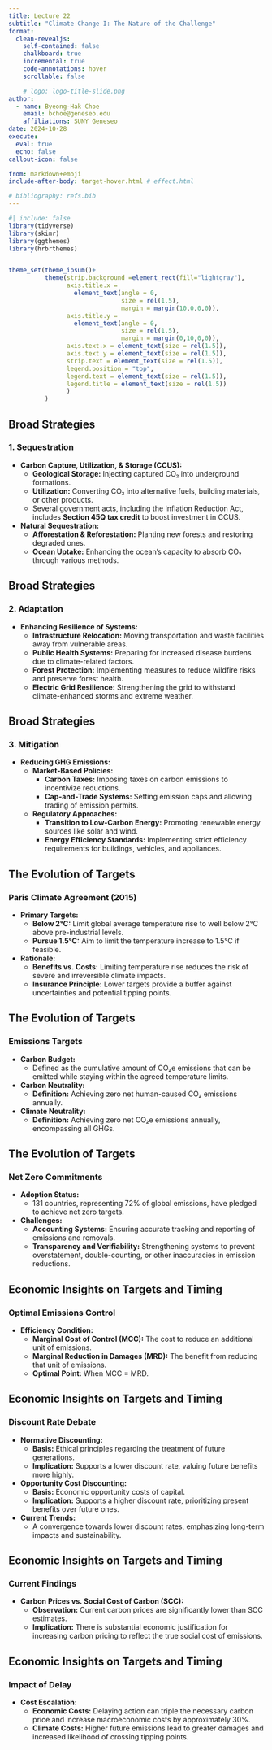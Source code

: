 ```yaml
---
title: Lecture 22
subtitle: "Climate Change I: The Nature of the Challenge"
format:
  clean-revealjs:
    self-contained: false
    chalkboard: true
    incremental: true
    code-annotations: hover
    scrollable: false

    # logo: logo-title-slide.png
author:
  - name: Byeong-Hak Choe
    email: bchoe@geneseo.edu
    affiliations: SUNY Geneseo
date: 2024-10-28
execute: 
  eval: true
  echo: false
callout-icon: false

from: markdown+emoji
include-after-body: target-hover.html # effect.html

# bibliography: refs.bib
---
```



```r
#| include: false
library(tidyverse)
library(skimr)
library(ggthemes)
library(hrbrthemes)


theme_set(theme_ipsum()+
          theme(strip.background =element_rect(fill="lightgray"),
                axis.title.x = 
                  element_text(angle = 0,
                               size = rel(1.5),
                               margin = margin(10,0,0,0)),
                axis.title.y = 
                  element_text(angle = 0,
                               size = rel(1.5),
                               margin = margin(0,10,0,0)),
                axis.text.x = element_text(size = rel(1.5)),
                axis.text.y = element_text(size = rel(1.5)),
                strip.text = element_text(size = rel(1.5)),
                legend.position = "top",
                legend.text = element_text(size = rel(1.5)),
                legend.title = element_text(size = rel(1.5))
                )
          )
```





## Broad Strategies
### 1. Sequestration

- **Carbon Capture, Utilization, & Storage (CCUS):**
  - **Geological Storage:** Injecting captured CO₂ into underground formations.
  - **Utilization:** Converting CO₂ into alternative fuels, building materials, or other products.
  - Several government acts, including the Inflation Reduction Act, includes **Section 45Q tax credit** to boost investment in CCUS.
  
- **Natural Sequestration:**
  - **Afforestation & Reforestation:** Planting new forests and restoring degraded ones.
  - **Ocean Uptake:** Enhancing the ocean’s capacity to absorb CO₂ through various  methods.


## Broad Strategies
### 2. Adaptation

- **Enhancing Resilience of Systems:**
  - **Infrastructure Relocation:** Moving transportation and waste facilities away from vulnerable areas.
  - **Public Health Systems:** Preparing for increased disease burdens due to climate-related factors.
  - **Forest Protection:** Implementing measures to reduce wildfire risks and preserve forest health.
  - **Electric Grid Resilience:** Strengthening the grid to withstand climate-enhanced storms and extreme weather.


## Broad Strategies
### 3. Mitigation

- **Reducing GHG Emissions:**
  - **Market-Based Policies:**
    - **Carbon Taxes:** Imposing taxes on carbon emissions to incentivize reductions.
    - **Cap-and-Trade Systems:** Setting emission caps and allowing trading of emission permits.
  
  - **Regulatory Approaches:**
    - **Transition to Low-Carbon Energy:** Promoting renewable energy sources like solar and wind.
    - **Energy Efficiency Standards:** Implementing strict efficiency requirements for buildings, vehicles, and appliances.



## The Evolution of Targets
### Paris Climate Agreement (2015)

- **Primary Targets:**
  - **Below 2°C:** Limit global average temperature rise to well below 2°C above pre-industrial levels.
  - **Pursue 1.5°C:** Aim to limit the temperature increase to 1.5°C if feasible.
  
- **Rationale:**
  - **Benefits vs. Costs:** Limiting temperature rise reduces the risk of severe and irreversible climate impacts.
  - **Insurance Principle:** Lower targets provide a buffer against uncertainties and potential tipping points.


## The Evolution of Targets
### Emissions Targets

- **Carbon Budget:**
  - Defined as the cumulative amount of CO₂e emissions that can be emitted while staying within the agreed temperature limits.
  
- **Carbon Neutrality:**
  - **Definition:** Achieving zero net human-caused CO₂ emissions annually.
  
- **Climate Neutrality:**
  - **Definition:** Achieving zero net CO₂e emissions annually, encompassing all GHGs.


## The Evolution of Targets
### Net Zero Commitments

- **Adoption Status:**
  - 131 countries, representing 72% of global emissions, have pledged to achieve net zero targets.
  
- **Challenges:**
  - **Accounting Systems:** Ensuring accurate tracking and reporting of emissions and removals.
  - **Transparency and Verifiability:** Strengthening systems to prevent overstatement, double-counting, or other inaccuracies in emission reductions.



## Economic Insights on Targets and Timing
### Optimal Emissions Control

- **Efficiency Condition:**
  - **Marginal Cost of Control (MCC):** The cost to reduce an additional unit of emissions.
  - **Marginal Reduction in Damages (MRD):** The benefit from reducing that unit of emissions.
  - **Optimal Point:** When MCC = MRD.


## Economic Insights on Targets and Timing
### Discount Rate Debate

- **Normative Discounting:**
  - **Basis:** Ethical principles regarding the treatment of future generations.
  - **Implication:** Supports a lower discount rate, valuing future benefits more highly.
  
- **Opportunity Cost Discounting:**
  - **Basis:** Economic opportunity costs of capital.
  - **Implication:** Supports a higher discount rate, prioritizing present benefits over future ones.
  
- **Current Trends:**
  - A convergence towards lower discount rates, emphasizing long-term impacts and sustainability.


## Economic Insights on Targets and Timing
### Current Findings

- **Carbon Prices vs. Social Cost of Carbon (SCC):**
  - **Observation:** Current carbon prices are significantly lower than SCC estimates.
  - **Implication:** There is substantial economic justification for increasing carbon pricing to reflect the true social cost of emissions.


## Economic Insights on Targets and Timing
### Impact of Delay

- **Cost Escalation:**
  - **Economic Costs:** Delaying action can triple the necessary carbon price and increase macroeconomic costs by approximately 30%.
  - **Climate Costs:** Higher future emissions lead to greater damages and increased likelihood of crossing tipping points.

